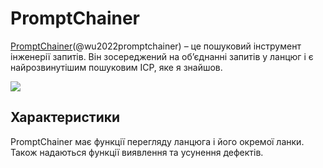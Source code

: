 
# PromptChainer

[PromptChainer](https://arxiv.org/pdf/2203.06566.pdf)(@wu2022promptchainer) – це пошуковий інструмент інженерії запитів. Він зосереджений на об’єднанні запитів у ланцюг і є найрозвинутішим пошуковим ІСР, яке я знайшов.

<div style={{ textAlign: "center" }}>
  <Image
    src="/docs/assets/tooling/promptchainer.webp"
    width={1526}
    height={528}
    style={{ width: "750px", margin: "auto" }}
  />
</div>

## Характеристики

PromptChainer має функції перегляду ланцюга і його окремої ланки. Також надаються функції виявлення та усунення дефектів.
